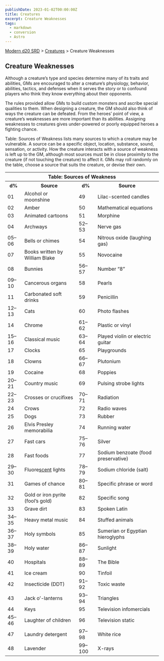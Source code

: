 ```yaml
---
publishDate: 2023-01-02T00:00:00Z
title: Creatures
excerpt: Creature Weaknesses
tags:
  - markdown
  - conversion
  - Astro
---
```


[Modern d20 SRD](/#modernD20) > [Creatures](modern-d20-srd-creatures-index) > Creature Weaknesses

## Creature Weaknesses

Although a creature’s type and species determine many of its traits and
abilities, GMs are encouraged to alter a creature’s physiology, behavior,
abilities, tactics, and defenses when it serves the story or to confound
players who think they know everything about their opponents.

The rules provided allow GMs to build custom monsters and ascribe special
qualities to them. When designing a creature, the GM should also think of ways
the creature can be defeated. From the heroes’ point of view, a creature’s
weaknesses are more important than its abilities. Assigning weaknesses to
creatures gives under-powered or poorly equipped heroes a fighting chance.

Table: Sources of Weakness lists many sources to which a creature may be
vulnerable. A source can be a specific object, location, substance, sound,
sensation, or activity. How the creature interacts with a source of weakness
is left up to the GM, although most sources must be in close proximity to the
creature (if not touching the creature) to affect it. GMs may roll randomly on
the table, choose a source that suits the creature, or devise their own.


<table><tr><th colspan="4"> Table: Sources of Weakness</th></tr> <tr> <th>d%</th> <th>Source</th> <th>d%</th> <th>Source</th> </tr> <tr><td> 01</td><td> Alcohol or moonshine</td><td> 49</td><td> Lilac-scented candles </td></tr> <tr class="shaded"><td> 02</td><td> Amber</td><td> 50</td><td> Mathematical equations </td></tr> <tr><td> 03</td><td> Animated cartoons</td><td> 51</td><td> Morphine </td></tr> <tr class="shaded"><td> 04</td><td> Archways</td><td> 52–53</td><td> Nerve gas </td></tr> <tr><td> 05–06</td><td> Bells or chimes</td><td> 54</td><td> Nitrous oxide (laughing gas) </td></tr> <tr class="shaded"><td> 07</td><td> Books written by William Blake</td><td> 55</td><td> Novocaine </td></tr> <tr><td> 08</td><td> Bunnies</td><td> 56–57</td><td> Number “8” </td></tr> <tr class="shaded"><td> 09–10</td><td> Cancerous organs</td><td> 58</td><td> Pearls </td></tr> <tr><td> 11</td><td> Carbonated soft drinks</td><td> 59</td><td> Penicillin </td></tr> <tr class="shaded"><td> 12–13</td><td> Cats</td><td> 60</td><td> Photo flashes </td></tr> <tr><td> 14</td><td> Chrome</td><td> 61–62</td><td> Plastic or vinyl </td></tr> <tr class="shaded"><td> 15–16</td><td> Classical music</td><td> 63–64</td><td> Played violin or electric guitar </td></tr> <tr><td> 17</td><td> Clocks</td><td> 65</td><td> Playgrounds </td></tr> <tr class="shaded"><td> 18</td><td> Clowns</td><td> 66–67</td><td> Plutonium </td></tr> <tr><td> 19</td><td> Cocaine</td><td> 68</td><td> Poppies </td></tr> <tr class="shaded"><td> 20–21</td><td> Country music</td><td> 69</td><td> Pulsing strobe lights </td></tr> <tr><td> 22–23</td><td> Crosses or crucifixes</td><td> 70–71</td><td> Radiation </td></tr> <tr class="shaded"><td> 24</td><td> Crows</td><td> 72</td><td> Radio waves </td></tr> <tr><td> 25</td><td> Dogs</td><td> 73</td><td> Rubber </td></tr> <tr class="shaded"><td> 26</td><td> Elvis Presley memorabilia</td><td> 74</td><td> Running water </td></tr> <tr><td> 27</td><td> Fast cars</td><td> 75–76</td><td> Silver </td></tr> <tr class="shaded"><td> 28</td><td> Fast foods</td><td> 77</td><td> Sodium benzoate (food preservative) </td></tr> <tr><td> 29–30</td><td> Fluore<a  href="modern-d20-srd-special-abilities-scent">scent</a> lights</td><td> 78–79</td><td> Sodium chloride (salt) </td></tr> <tr class="shaded"><td> 31</td><td> Games of chance</td><td> 80–81</td><td> Specific phrase or word </td></tr> <tr><td> 32</td><td> Gold or iron pyrite (fool’s gold)</td><td> 82</td><td> Specific song </td></tr> <tr class="shaded"><td> 33</td><td> Grave dirt</td><td> 83</td><td> Spoken Latin </td></tr> <tr><td> 34–35</td><td> Heavy metal music</td><td> 84</td><td> Stuffed animals </td></tr> <tr class="shaded"><td> 36–37</td><td> Holy symbols</td><td> 85</td><td> Sumerian or Egyptian hieroglyphs </td></tr> <tr><td> 38–39</td><td> Holy water</td><td> 86–87</td><td> Sunlight </td></tr> <tr class="shaded"><td> 40</td><td> Hospitals</td><td> 88–89</td><td> The Bible </td></tr> <tr><td> 41</td><td> Ice cream</td><td> 90</td><td> Tinfoil </td></tr> <tr class="shaded"><td> 42</td><td> Insecticide (DDT)</td><td> 91–92</td><td> Toxic waste </td></tr> <tr><td> 43</td><td> Jack o’-lanterns</td><td> 93–94</td><td> Triangles </td></tr> <tr class="shaded"><td> 44</td><td> Keys</td><td> 95</td><td> Television infomercials </td></tr> <tr><td> 45–46</td><td> Laughter of children</td><td> 96</td><td> Television static </td></tr> <tr class="shaded"><td> 47</td><td> Laundry detergent</td><td> 97–98</td><td> White rice </td></tr> <tr><td> 48</td><td> Lavender</td><td> 99–100</td><td> X-rays </td></tr></table>


